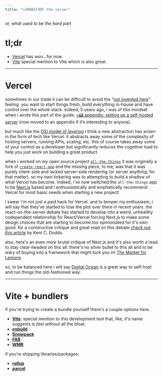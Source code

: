 ```yaml
---
title: "\U0001F4DF the server"
---
```


*or, what* used *to be the hard part*

# tl;dr

* [Vercel](https://vercel.com/) has won...for now.
* [Vite](https://vitejs.dev/) special mention to Vite which is also great.

***

# Vercel

sometimes in our trade it can be difficult to avoid the “[not invented here](https://en.wikipedia.org/wiki/Not_invented_here)” feeling. you want to start things fresh, build everything in-house and have control over the whole stack. indeed, 5 years ago, i was of this mindset when i wrote this part of the guide: [+📟 appendix: setting up a self-hosted server](/appendix-setting-up-a-self-hosted-server) (now moved to an appendix if it’s interesting to anyone).

but much like the [OSI model of layering](https://en.wikipedia.org/wiki/OSI_model) i think a new abstraction has arisen in the form of tech like Vercel. it abstracts away some of the complexity of hosting servers, running APIs, scaling, etc. this of course takes away some of your control as a developer but significantly reduces the cognitive load to help you just work on building a great product.

when i worked on my open source project [`all-the-things`](https://github.com/mimecuvalo/all-the-things) it was originally a fork of [`create-react-app`](https://create-react-app.dev/) and the missing piece, to me, was that it was purely client-side and lacked server-side rendering (or server anything, for that matter). so my own tinkering was to attempting to build a shadow of what Vercel has become. indeed, i’ve now switched the `all-the-things` app to be [Next.js](https://nextjs.org/) based and i enthusiastically and emphatically recommend Vercel for most basic needs when starting a new project!

i swear i'm not just a paid hack for Vercel. and to temper my enthusiasm, i will say that they've started to lose the plot over there in recent years. the react-on-the-server debate has started to develop into a weird, unhealthy codependent relationship for React/Vercel forcing Next.js to make some design choices that are starting to become too opinioniated for it's own good. for a constructive critique and great read on this debate [check out this article](https://www.epicweb.dev/why-i-wont-use-nextjs) by Kent C. Dodds.

also, here's an even _more_ brutal critique of Next.js and it's also worth a read to stay clear-headed on this all: there's no silver bullet to this all and to be wary of buying into a framework that might lock you in! [The Market for Lemons](https://infrequently.org/2023/02/the-market-for-lemons/)

so, to be balanced here i will say [Digital Ocean](https://www.digitalocean.com/) is a great way to self-host and run things the old-fashioned way.

***

# Vite + bundlers

if you're trying to create a bundle yourself there's a couple options here.

- [**Vite**](https://vitejs.dev/): special mention to this development tool that, like, it's name suggests is _fast_ without all the bloat.
- [**esbuild**](https://esbuild.github.io/)
- [**Snowpack**](https://www.snowpack.dev/)
- [**FAB**](https://fab.dev/)
- [**WMR**](https://wmr.dev/)

if you’re shipping libraries/packages:
- [**rollup**](https://rollupjs.org/)
- [**parcel**](https://parceljs.org/) 